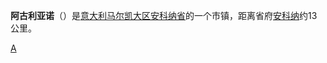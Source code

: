 {{Infobox settlement
| name = 阿古利亚诺
| native_name = Agugliano
| image_skyline = 
| imagesize = 
| image_caption = 
| image_flag = 
| image_shield = 
| pushpin_map = Italy
| pushpin_label_position = bottom
| subdivision_type = 国家
| subdivision_name = {{ITA}}
| subdivision_type1 = [[意大利行政区划|大区]]
| subdivision_name1 = [[马尔凯大区|马尔凯大区]]
| subdivision_type2 = [[意大利行政区划|省]]
| subdivision_name2 =  [[安科纳省|安科纳省]]
| elevation_m = 203
| elevation_ft = 
| area_total_km2 = 21.7
| population_as_of = 2004年
| population_total = 4348
| population_density_km2 = auto
| timezone = [[CET|CET]]
| utc_offset = +1
| timezone_DST = [[CEST|CEST]]
| utc_offset_DST = +2
| website = [http://www.provincia.ancona.it/comuni/agugliano 官方网站]
}}
'''阿古利亚诺'''（{{lang-it|Agugliano}}）是[[意大利|意大利]][[马尔凯大区|马尔凯大区]][[安科纳省|安科纳省]]的一个市镇，距离省府[[安科纳|安科纳]]约13公里。

{{安科納省市鎮}}
{{Italy-stub}}

[[Category:安科纳省市镇|A]]